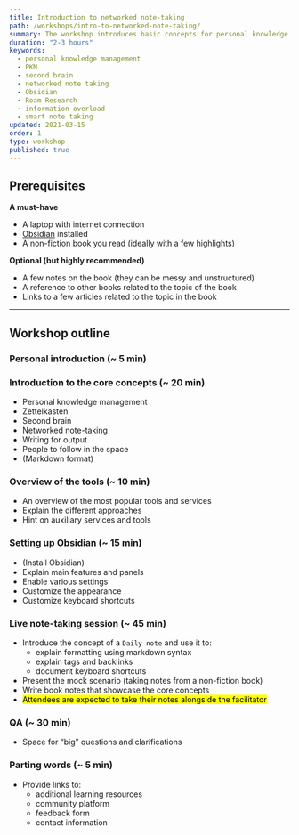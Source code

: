 ```yaml
---
title: Introduction to networked note-taking
path: /workshops/intro-to-networked-note-taking/
summary: The workshop introduces basic concepts for personal knowledge management followed by a practical application using a networked note-taking application Obsidian.
duration: "2-3 hours"
keywords:
  - personal knowledge management
  - PKM
  - second brain
  - networked note taking
  - Obsidian
  - Roam Research
  - information overload
  - smart note taking
updated: 2021-03-15
order: 1
type: workshop
published: true
---
```


## Prerequisites

**A must-have**

- A laptop with internet connection
- [Obsidian](http://obsidian.md/) installed
- A non-fiction book you read (ideally with a few highlights)

**Optional (but highly recommended)**

- A few notes on the book (they can be messy and unstructured)
- A reference to other books related to the topic of the book
- Links to a few articles related to the topic in the book

---

## Workshop outline

### Personal introduction (~ 5 min)

### Introduction to the core concepts (~ 20 min)

- Personal knowledge management
- Zettelkasten
- Second brain
- Networked note-taking
- Writing for output
- People to follow in the space
- (Markdown format)


### Overview of the tools (~ 10 min)

- An overview of the most popular tools and services
- Explain the different approaches
- Hint on auxiliary services and tools


### Setting up Obsidian (~ 15 min)

- (Install Obsidian)
- Explain main features and panels
- Enable various settings
- Customize the appearance
- Customize keyboard shortcuts


### Live note-taking session (~ 45 min)

- Introduce the concept of a `Daily note` and use it to:
	- explain formatting using markdown syntax
	- explain tags and backlinks
	- document keyboard shortcuts
- Present the mock scenario (taking notes from a non-fiction book)
- Write book notes that showcase the core concepts
- <mark>Attendees are expected to take their notes alongside the facilitator</mark>


### QA (~ 30 min)

- Space for “big” questions and clarifications


### Parting words (~ 5 min)

- Provide links to:
	- additional learning resources
	- community platform
	- feedback form
	- contact information
